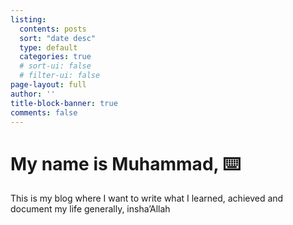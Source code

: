 ```yaml
---
listing:
  contents: posts
  sort: "date desc"
  type: default
  categories: true
  # sort-ui: false
  # filter-ui: false
page-layout: full
author: ''
title-block-banner: true
comments: false
---
```


# My name is Muhammad, ⌨️

This is my blog where I want to write what I learned, achieved and document my life generally, insha'Allah



